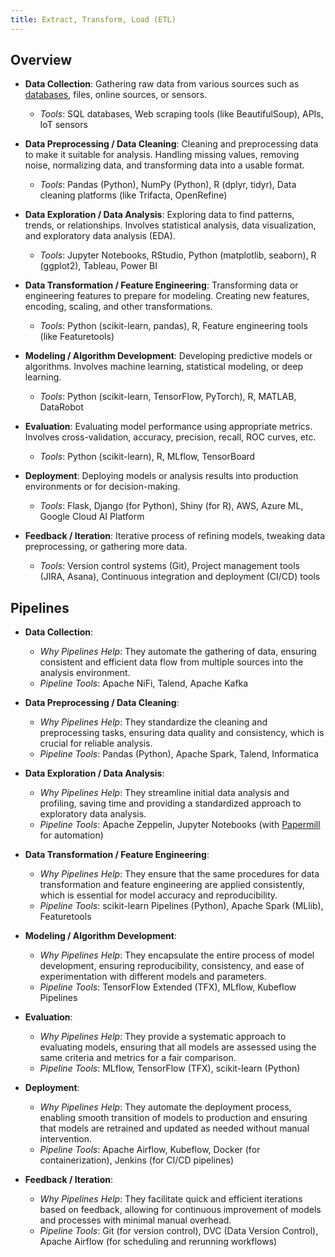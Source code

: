 ```yaml
---
title: Extract, Transform, Load (ETL)
---
```


<IFrameBox client:only 
 src="https://blinpete.github.io/wiki-graph/?lang=en&wordle=&query=Extract%2C%20transform%2C%20load"
 maxStyle="" 
 style=""
/>




## Overview

- **Data Collection**: Gathering raw data from various sources such as [databases](./Databases.md), files, online sources, or sensors.
  - *Tools*: SQL databases, Web scraping tools (like BeautifulSoup), APIs, IoT sensors

- **Data Preprocessing / Data Cleaning**: Cleaning and preprocessing data to make it suitable for analysis. Handling missing values, removing noise, normalizing data, and transforming data into a usable format.
  - *Tools*: Pandas (Python), NumPy (Python), R (dplyr, tidyr), Data cleaning platforms (like Trifacta, OpenRefine)

- **Data Exploration / Data Analysis**: Exploring data to find patterns, trends, or relationships. Involves statistical analysis, data visualization, and exploratory data analysis (EDA).
  - *Tools*: Jupyter Notebooks, RStudio, Python (matplotlib, seaborn), R (ggplot2), Tableau, Power BI

- **Data Transformation / Feature Engineering**: Transforming data or engineering features to prepare for modeling. Creating new features, encoding, scaling, and other transformations.
  - *Tools*: Python (scikit-learn, pandas), R, Feature engineering tools (like Featuretools)

- **Modeling / Algorithm Development**: Developing predictive models or algorithms. Involves machine learning, statistical modeling, or deep learning.
  - *Tools*: Python (scikit-learn, TensorFlow, PyTorch), R, MATLAB, DataRobot

- **Evaluation**: Evaluating model performance using appropriate metrics. Involves cross-validation, accuracy, precision, recall, ROC curves, etc.
  - *Tools*: Python (scikit-learn), R, MLflow, TensorBoard

- **Deployment**: Deploying models or analysis results into production environments or for decision-making.
  - *Tools*: Flask, Django (for Python), Shiny (for R), AWS, Azure ML, Google Cloud AI Platform

- **Feedback / Iteration**: Iterative process of refining models, tweaking data preprocessing, or gathering more data.
  - *Tools*: Version control systems (Git), Project management tools (JIRA, Asana), Continuous integration and deployment (CI/CD) tools


## Pipelines

- **Data Collection**: 
  - *Why Pipelines Help*: They automate the gathering of data, ensuring consistent and efficient data flow from multiple sources into the analysis environment.
  - *Pipeline Tools*: Apache NiFi, Talend, Apache Kafka

- **Data Preprocessing / Data Cleaning**: 
  - *Why Pipelines Help*: They standardize the cleaning and preprocessing tasks, ensuring data quality and consistency, which is crucial for reliable analysis.
  - *Pipeline Tools*: Pandas (Python), Apache Spark, Talend, Informatica

- **Data Exploration / Data Analysis**: 
  - *Why Pipelines Help*: They streamline initial data analysis and profiling, saving time and providing a standardized approach to exploratory data analysis.
  - *Pipeline Tools*: Apache Zeppelin, Jupyter Notebooks (with [Papermill](https://github.com/nteract/papermill) for automation)

- **Data Transformation / Feature Engineering**: 
  - *Why Pipelines Help*: They ensure that the same procedures for data transformation and feature engineering are applied consistently, which is essential for model accuracy and reproducibility.
  - *Pipeline Tools*: scikit-learn Pipelines (Python), Apache Spark (MLlib), Featuretools

- **Modeling / Algorithm Development**: 
  - *Why Pipelines Help*: They encapsulate the entire process of model development, ensuring reproducibility, consistency, and ease of experimentation with different models and parameters.
  - *Pipeline Tools*: TensorFlow Extended (TFX), MLflow, Kubeflow Pipelines

- **Evaluation**: 
  - *Why Pipelines Help*: They provide a systematic approach to evaluating models, ensuring that all models are assessed using the same criteria and metrics for a fair comparison.
  - *Pipeline Tools*: MLflow, TensorFlow (TFX), scikit-learn (Python)

- **Deployment**: 
  - *Why Pipelines Help*: They automate the deployment process, enabling smooth transition of models to production and ensuring that models are retrained and updated as needed without manual intervention.
  - *Pipeline Tools*: Apache Airflow, Kubeflow, Docker (for containerization), Jenkins (for CI/CD pipelines)

- **Feedback / Iteration**: 
  - *Why Pipelines Help*: They facilitate quick and efficient iterations based on feedback, allowing for continuous improvement of models and processes with minimal manual overhead.
  - *Pipeline Tools*: Git (for version control), DVC (Data Version Control), Apache Airflow (for scheduling and rerunning workflows)
